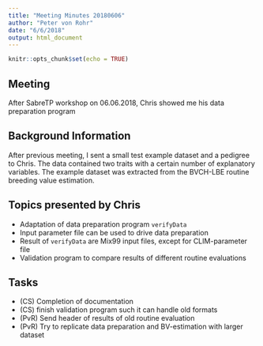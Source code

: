 ```yaml
---
title: "Meeting Minutes 20180606"
author: "Peter von Rohr"
date: "6/6/2018"
output: html_document
---
```


```r
knitr::opts_chunk$set(echo = TRUE)
```


## Meeting
After SabreTP workshop on 06.06.2018, Chris showed me his data preparation program


## Background Information
After previous meeting, I sent a small test example dataset and a pedigree to Chris. The data contained two traits with a certain number of explanatory variables. The example dataset was extracted from the BVCH-LBE routine breeding value estimation.


## Topics presented by Chris
* Adaptation of data preparation program `verifyData` 
* Input parameter file can be used to drive data preparation
* Result of `verifyData` are Mix99 input files, except for CLIM-parameter file
* Validation program to compare results of different routine evaluations

## Tasks
* (CS) Completion of documentation
* (CS) finish validation program such it can handle old formats
* (PvR) Send header of results of old routine evaluation
* (PvR) Try to replicate data preparation and BV-estimation with larger dataset 

